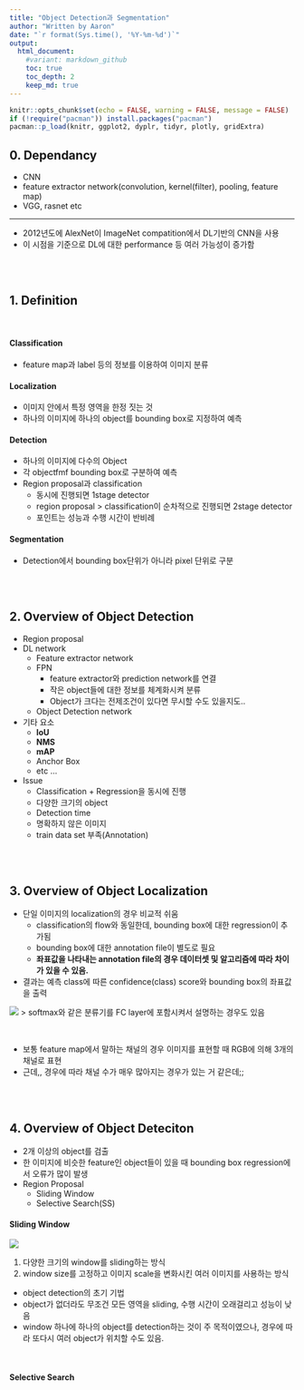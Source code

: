 ```yaml
---
title: "Object Detection과 Segmentation"
author: "Written by Aaron"
date: "`r format(Sys.time(), '%Y-%m-%d')`"
output:
  html_document:
    #variant: markdown_github
    toc: true
    toc_depth: 2
    keep_md: true
---
```


```r
knitr::opts_chunk$set(echo = FALSE, warning = FALSE, message = FALSE)
if (!require("pacman")) install.packages("pacman")
pacman::p_load(knitr, ggplot2, dyplr, tidyr, plotly, gridExtra)
```

## 0. Dependancy

-   CNN
-   feature extractor network(convolution, kernel(filter), pooling, feature map)
-   VGG, rasnet etc

---

- 2012년도에 AlexNet이 ImageNet compatition에서 DL기반의 CNN을 사용
- 이 시점을 기준으로 DL에 대한 performance 등 여러 가능성이 증가함

<br><br>

## 1. Definition

<br>

#### Classification

- feature map과 label 등의 정보를 이용하여 이미지 분류

#### Localization

- 이미지 안에서 특정 영역을 한정 짓는 것
- 하나의 이미지에 하나의 object를 bounding box로 지정하여 예측


#### Detection

- 하나의 이미지에 다수의 Object
- 각 objectfmf bounding box로 구분하여 예측
- Region proposal과 classification
  - 동시에 진행되면 1stage detector
  - region proposal > classification이 순차적으로 진행되면 2stage detector
  - 포인트는 성능과 수행 시간이 반비례


#### Segmentation

- Detection에서 bounding box단위가 아니라 pixel 단위로 구분

<br><br>

## 2. Overview of Object Detection

- Region proposal
- DL network
  - Feature extractor network
  - FPN
    - feature extractor와 prediction network를 연결
    - 작은 object들에 대한 정보를 체계화시켜 분류
    - Object가 크다는 전제조건이 있다면 무시할 수도 있을지도..
  - Object Detection network
- 기타 요소
  - **IoU**
  - **NMS**
  - **mAP**
  - Anchor Box
  - etc ...
- Issue
  - Classification + Regression을 동시에 진행
  - 다양한 크기의 object
  - Detection time
  - 명확하지 않은 이미지
  - train data set 부족(Annotation)

<br><br>

## 3. Overview of Object Localization

- 단일 이미지의 localization의 경우 비교적 쉬움
  - classification의 flow와 동일한데, bounding box에 대한 regression이 추가됨
  - bounding box에 대한 annotation file이 별도로 필요
  - **좌표값을 나타내는 annotation file의 경우 데이터셋 및 알고리즘에 따라 차이가 있을 수 있음.**
- 결과는 예측 class에 따른 confidence(class) score와 bounding box의 좌표값을 출력

  
![](figs/Chapter1-1.png)
> softmax와 같은 분류기를 FC layer에 포함시켜서 설명하는 경우도 있음

<br>

- 보통 feature map에서 말하는 채널의 경우 이미지를 표현할 때 RGB에 의해 3개의 채널로 표현
- 근데,, 경우에 따라 채널 수가 매우 많아지는 경우가 있는 거 같은데;;

<br><br>

## 4. Overview of Object Deteciton

- 2개 이상의 object를 검출
- 한 이미지에 비슷한 feature인 object들이 있을 때 bounding box regression에서 오류가 많이 발생
- Region Proposal
  - Sliding Window
  - Selective Search(SS)

#### Sliding Window

![](figs/Chapter1-2.png)

1. 다양한 크기의 window를 sliding하는 방식
2. window size를 고정하고 이미지 scale을 변화시킨 여러 이미지를 사용하는 방식
- object detection의 초기 기법
- object가 없더라도 무조건 모든 영역을 sliding, 수행 시간이 오래걸리고 성능이 낮음
- window 하나에 하나의 object를 detection하는 것이 주 목적이였으나, 경우에 따라 또다시 여러 object가 위치할 수도 있음.

<br>

#### Selective Search


